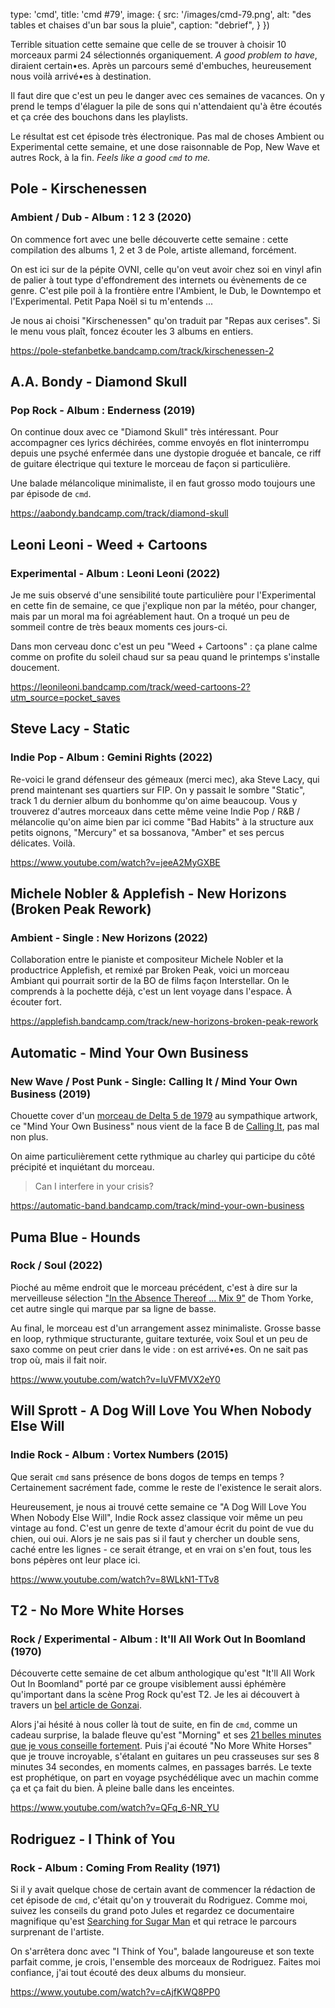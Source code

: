 

  type: 'cmd',
  title: 'cmd #79',
  image: {
    src: '/images/cmd-79.png',
    alt: "des tables et chaises d'un bar sous la pluie",
    caption: "debrief",
  }
})

Terrible situation cette semaine que celle de se trouver à choisir 10 morceaux
parmi 24 sélectionnés organiquement. _A good problem to have_, diraient
certain•es. Après un parcours semé d'embuches, heureusement nous voilà
arrivé•es à destination.

Il faut dire que c'est un peu le danger avec ces semaines de vacances. On y
prend le temps d'élaguer la pile de sons qui n'attendaient qu'à être écoutés et
ça crée des bouchons dans les playlists.

Le résultat est cet épisode très électronique. Pas mal de choses Ambient ou
Experimental cette semaine, et une dose raisonnable de Pop, New Wave et autres
Rock, à la fin. _Feels like a good `cmd` to me._



## Pole - Kirschenessen

### Ambient / Dub - Album : 1 2 3 (2020)

On commence fort avec une belle découverte cette semaine : cette compilation
des albums 1, 2 et 3 de Pole, artiste allemand, forcément.

On est ici sur de la pépite OVNI, celle qu'on veut avoir chez soi en vinyl afin
de palier à tout type d'effondrement des internets ou évènements de ce genre.
C'est pile poil à la frontière entre l'Ambient, le Dub, le Downtempo et
l'Experimental. Petit Papa Noël si tu m'entends ...

Je nous ai choisi "Kirschenessen" qu'on traduit par "Repas aux cerises". Si le
menu vous plaît, foncez écouter les 3 albums en entiers.

https://pole-stefanbetke.bandcamp.com/track/kirschenessen-2



## A.A. Bondy - Diamond Skull

### Pop Rock - Album : Enderness (2019)

On continue doux avec ce "Diamond Skull" très intéressant. Pour accompagner ces
lyrics déchirées, comme envoyés en flot ininterrompu depuis une psyché enfermée
dans une dystopie droguée et bancale, ce riff de guitare électrique qui texture
le morceau de façon si particulière.

Une balade mélancolique minimaliste, il en faut grosso modo toujours une par
épisode de `cmd`.

https://aabondy.bandcamp.com/track/diamond-skull



## Leoni Leoni - Weed + Cartoons

### Experimental - Album : Leoni Leoni (2022)

Je me suis observé d'une sensibilité toute particulière pour l'Experimental en
cette fin de semaine, ce que j'explique non par la météo, pour changer, mais
par un moral ma foi agréablement haut. On a troqué un peu de sommeil contre de
très beaux moments ces jours-ci.

Dans mon cerveau donc c'est un peu "Weed + Cartoons" : ça plane calme comme on
profite du soleil chaud sur sa peau quand le printemps s'installe doucement.

https://leonileoni.bandcamp.com/track/weed-cartoons-2?utm_source=pocket_saves



## Steve Lacy - Static

### Indie Pop - Album : Gemini Rights (2022)

Re-voici le grand défenseur des gémeaux (merci mec), aka Steve Lacy, qui prend
maintenant ses quartiers sur FIP. On y passait le sombre "Static", track 1 du
dernier album du bonhomme qu'on aime beaucoup. Vous y trouverez d'autres
morceaux dans cette même veine Indie Pop / R&B / mélancolie qu'on aime bien par
ici comme "Bad Habits" à la structure aux petits oignons, "Mercury" et sa
bossanova, "Amber" et ses percus délicates. Voilà.

https://www.youtube.com/watch?v=jeeA2MyGXBE



## Michele Nobler & Applefish - New Horizons (Broken Peak Rework)

### Ambient - Single : New Horizons (2022)

Collaboration entre le pianiste et compositeur Michele Nobler et la productrice
Applefish, et remixé par Broken Peak, voici un morceau Ambiant qui pourrait
sortir de la BO de films façon Interstellar. On le comprends à la pochette
déjà, c'est un lent voyage dans l'espace. À écouter fort.

https://applefish.bandcamp.com/track/new-horizons-broken-peak-rework



## Automatic - Mind Your Own Business

### New Wave / Post Punk - Single: Calling It / Mind Your Own Business (2019)

Chouette cover d'un [morceau de Delta 5 de
1979](https://www.youtube.com/watch?v=V0icdCpZwe0) au sympathique artwork, ce
"Mind Your Own Business" nous vient de la face B de [Calling
It](https://automatic-band.bandcamp.com/track/calling-it), pas mal non plus.

On aime particulièrement cette rythmique au charley qui participe du côté
précipité et inquiétant du morceau.

> Can I interfere in your crisis?

https://automatic-band.bandcamp.com/track/mind-your-own-business



## Puma Blue - Hounds

### Rock / Soul (2022)

Pioché au même endroit que le morceau précédent, c'est à dire sur la
merveilleuse sélection ["In the Absence Thereof ... Mix
9"](https://radio.sonos.com/shows/in-the-absence-thereof-mix-9) de Thom Yorke,
cet autre single qui marque par sa ligne de basse.

Au final, le morceau est d'un arrangement assez minimaliste. Grosse basse en
loop, rythmique structurante, guitare texturée, voix Soul et un peu de saxo
comme on peut crier dans le vide : on est arrivé•es. On ne sait pas trop où,
mais il fait noir.

https://www.youtube.com/watch?v=IuVFMVX2eY0



## Will Sprott - A Dog Will Love You When Nobody Else Will

### Indie Rock - Album : Vortex Numbers (2015)

Que serait `cmd` sans présence de bons dogos de temps en temps ? Certainement
sacrément fade, comme le reste de l'existence le serait alors.

Heureusement, je nous ai trouvé cette semaine ce "A Dog Will Love You When
Nobody Else Will", Indie Rock assez classique voir même un peu vintage au fond.
C'est un genre de texte d'amour écrit du point de vue du chien, oui oui. Alors
je ne sais pas si il faut y chercher un double sens, caché entre les lignes - ce
serait étrange, et en vrai on s'en fout, tous les bons pépères ont leur place
ici.

https://www.youtube.com/watch?v=8WLkN1-TTv8




## T2 - No More White Horses

### Rock / Experimental - Album : It'll All Work Out In Boomland (1970)

Découverte cette semaine de cet album anthologique qu'est "It'll All Work Out
In Boomland" porté par ce groupe visiblement aussi éphémère qu'important dans
la scène Prog Rock qu'est T2. Je les ai découvert à travers un [bel article de
Gonzai](https://gonzai.com/lhistoire-de-t2-le-groupe-oublie-de-chez-decca/?utm_source=pocket_saves).

Alors j'ai hésité à nous coller là tout de suite, en fin de `cmd`, comme un
cadeau surprise, la balade fleuve qu'est "Morning" et ses [21 belles minutes
que je vous conseille
fortement](https://music.youtube.com/watch?v=_ecvjVbevTU). Puis j'ai écouté "No
More White Horses" que je trouve incroyable, s'étalant en guitares un peu
crasseuses sur ses 8 minutes 34 secondes, en moments calmes, en passages barrés.
Le texte est prophétique, on part en voyage psychédélique avec un machin comme
ça et ça fait du bien. À pleine balle dans les enceintes.

https://www.youtube.com/watch?v=QFq_6-NR_YU



## Rodriguez - I Think of You

### Rock - Album : Coming From Reality (1971)

Si il y avait quelque chose de certain avant de commencer la rédaction de cet
épisode de `cmd`, c'était qu'on y trouverait du Rodriguez. Comme moi, suivez
les conseils du grand poto Jules et regardez ce documentaire magnifique qu'est
[Searching for Sugar Man](https://fr.wikipedia.org/wiki/Sugar_Man) et qui
retrace le parcours surprenant de l'artiste.

On s'arrêtera donc avec "I Think of You", balade langoureuse et son texte
parfait comme, je crois, l'ensemble des morceaux de Rodriguez. Faites moi
confiance, j'ai tout écouté des deux albums du monsieur.

https://www.youtube.com/watch?v=cAjfKWQ8PP0

